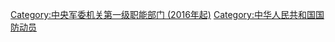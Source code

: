 {{Catmore}}

[[Category:中央军委机关第一级职能部门_(2016年起)‎|Category:中央军委机关第一级职能部门 (2016年起)‎]]
[[Category:中华人民共和国国防动员|Category:中华人民共和国国防动员]]